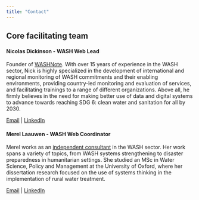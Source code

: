 ```yaml
---
title: "Contact"
---
```


## Core facilitating team

#### Nicolas Dickinson - WASH Web Lead

Founder of [WASHNote](#0). With over 15 years of experience in the WASH sector, Nick is highly specialized in the development of international and regional monitoring of WASH commitments and their enabling environments, providing country-led monitoring and evaluation of services, and facilitating trainings to a range of different organizations. Above all, he firmly believes in the need for making better use of data and digital systems to advance towards reaching SDG 6: clean water and sanitation for all by 2030.

[Email](mailto:dickinson@washnote.com){target="_blank"} \| [LinkedIn](https://www.linkedin.com/in/nicolasdickinson/)

#### Merel Laauwen - WASH Web Coordinator

Merel works as an [independent consultant](https://www.lwn.earth/) in the WASH sector. Her work spans a variety of topics, from WASH systems strengthening to disaster preparedness in humanitarian settings. She studied an MSc in Water Science, Policy and Management at the University of Oxford, where her dissertation research focused on the use of systems thinking in the implementation of rural water treatment.

[Email](mailto:merel@lwn.earth){target="_blank"} \| [LinkedIn](https://www.linkedin.com/in/merel-laauwen/)
